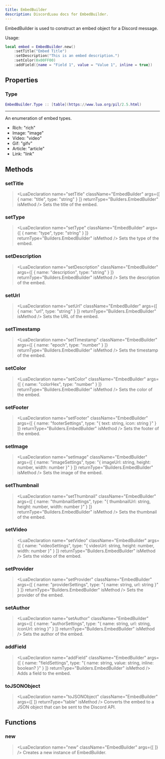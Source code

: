 ```yaml
---
title: EmbedBuilder
description: DiscordLuau docs for EmbedBuilder.
---
```

[//]: # (This file was automatically compiled through the Generator luau code under this repository)
[//]: # (if you want to edit the documentation of discord-luau, please write changes)
[//]: # (to the discord-luau repository itself, we extract the comments from discord-luau and translate)
[//]: # (them into markdown files that Nextra can interpret!)

[//]: # (----- DOCUMENT IMPORTS ----- )


[//]: # (----- DOCUMENT DESCRIPTION ----- )

EmbedBuilder is used to construct an embed object for a Discord message.

Usage:
```lua
local embed = EmbedBuilder.new()
	:setTitle("Embed Title")
	:setDescription("This is an embed description.")
	:setColor(0x00FF00)
	:addField({name = "Field 1", value = "Value 1", inline = true})
```

[//]: # (----- DOCUMENT PROPERTIES ----- )

## Properties

### Type

 ```lua
 EmbedBuilder.Type :: [table](https://www.lua.org/pil/2.5.html)
```

---
An enumeration of embed types.

- Rich: "rich"
- Image: "image"
- Video: "video"
- Gif: "gifv"
- Article: "article"
- Link: "link"

[//]: # (----- DOCUMENT METHODS ----- )

## Methods

### setTitle

> <LuaDeclaration name="setTitle" className="EmbedBuilder" args={[ { name: "title", type: "string" } ]} returnType="Builders.EmbedBuilder" isMethod />
Sets the title of the embed.
### setType

> <LuaDeclaration name="setType" className="EmbedBuilder" args={[ { name: "type", type: "string" } ]} returnType="Builders.EmbedBuilder" isMethod />
Sets the type of the embed.
### setDescription

> <LuaDeclaration name="setDescription" className="EmbedBuilder" args={[ { name: "description", type: "string" } ]} returnType="Builders.EmbedBuilder" isMethod />
Sets the description of the embed.
### setUrl

> <LuaDeclaration name="setUrl" className="EmbedBuilder" args={[ { name: "url", type: "string" } ]} returnType="Builders.EmbedBuilder" isMethod />
Sets the URL of the embed.
### setTimestamp

> <LuaDeclaration name="setTimestamp" className="EmbedBuilder" args={[ { name: "epoch", type: "number" } ]} returnType="Builders.EmbedBuilder" isMethod />
Sets the timestamp of the embed.
### setColor

> <LuaDeclaration name="setColor" className="EmbedBuilder" args={[ { name: "colorHex", type: "number" } ]} returnType="Builders.EmbedBuilder" isMethod />
Sets the color of the embed.
### setFooter

> <LuaDeclaration name="setFooter" className="EmbedBuilder" args={[ { name: "footerSettings", type: "{ text: string, icon: string }" } ]} returnType="Builders.EmbedBuilder" isMethod />
Sets the footer of the embed.
### setImage

> <LuaDeclaration name="setImage" className="EmbedBuilder" args={[ { name: "imageSettings", type: "{ imageUrl: string, height: number, width: number }" } ]} returnType="Builders.EmbedBuilder" isMethod />
Sets the image of the embed.
### setThumbnail

> <LuaDeclaration name="setThumbnail" className="EmbedBuilder" args={[ { name: "thumbnailSettings", type: "{ thumbnailUrl: string, height: number, width: number }" } ]} returnType="Builders.EmbedBuilder" isMethod />
Sets the thumbnail of the embed.
### setVideo

> <LuaDeclaration name="setVideo" className="EmbedBuilder" args={[ { name: "videoSettings", type: "{ videoUrl: string, height: number, width: number }" } ]} returnType="Builders.EmbedBuilder" isMethod />
Sets the video of the embed.
### setProvider

> <LuaDeclaration name="setProvider" className="EmbedBuilder" args={[ { name: "providerSettings", type: "{ name: string, url: string }" } ]} returnType="Builders.EmbedBuilder" isMethod />
Sets the provider of the embed.
### setAuthor

> <LuaDeclaration name="setAuthor" className="EmbedBuilder" args={[ { name: "authorSettings", type: "{ name: string, url: string, iconUrl: string }" } ]} returnType="Builders.EmbedBuilder" isMethod />
Sets the author of the embed.
### addField

> <LuaDeclaration name="addField" className="EmbedBuilder" args={[ { name: "fieldSettings", type: "{ name: string, value: string, inline: boolean? }" } ]} returnType="Builders.EmbedBuilder" isMethod />
Adds a field to the embed.
### toJSONObject

> <LuaDeclaration name="toJSONObject" className="EmbedBuilder" args={[  ]} returnType="table" isMethod />
Converts the embed to a JSON object that can be sent to the Discord API.

[//]: # (----- DOCUMENT FUNCTIONS ----- )

## Functions

### new

> <LuaDeclaration name="new" className="EmbedBuilder" args={[  ]} />
Creates a new instance of EmbedBuilder.


